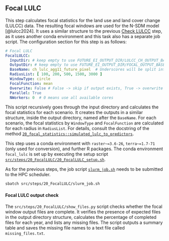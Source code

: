 ## Focal LULC {#20_FocalLULC}

This step calculates focal statistics for the land use and land cover change (LULCC) data.
The resulting focal windows are used for the N-SDM model [@lulcc2024].
It uses a similar structure to the previous [Check LULCC](#11_CheckLULCC) step,
as it uses another conda environment
and this task also has a separate job script.
The configuration section for this step is as follows:


```.yaml
# Focal LULC
FocalLULCC:
  InputDir: # keep empty to use FUTURE_EI_OUTPUT_DIR/LULCC_CH_OUTPUT_BASE_DIR
  OutputDir: # keep empty to use FUTURE_EI_OUTPUT_DIR/FOCAL_OUTPUT_BASE_DIR
  BaseName: ch_lulc_agg11_future_pixel  # Underscores will be split into folders
  RadiusList: [ 100, 200, 500, 1500, 3000 ]
  WindowType: circle
  FocalFunction: mean
  Overwrite: False # False -> skip if output exists, True -> overwrite
  Parallel: True
  NWorkers: 0  # 0 means use all available cores
```
This script recursively goes through the input directory and calculates the focal statistics for each scenario.
It creates the outputs in a similar structure, inside the output directory, named after the `BaseName`.
For each scenario, the focal statistics by `WindowType` and `FocalFunction`
are calculated for each radius in `RadiusList`.
For details, consult the docstring of the method
[`20_focal_statistics::simulated_lulc_to_predictors`](https://github.com/ethzplus/evoland-plus-HPC/blob/main/src/steps/20_FocalLULC/20_focal_statistics.R#L260-L323).

This step uses a conda environment with `raster~=3.6-26`, `terra~=1.7-71`
(only used for conversion), and further R packages.
The conda environment `focal_lulc` is set up by executing the setup script  
[`src/steps/20_FocalLULC/20_FocalLULC_setup.sh`](https://github.com/ethzplus/evoland-plus-HPC/tree/main/src/steps/20_FocalLULC/20_FocalPrep_setup.sh).

As for the previous steps, the job script
[`slurm_job.sh`](https://github.com/ethzplus/evoland-plus-HPC/tree/main/src/steps/20_FocalLULC/slurm_job.sh)
needs to be submitted to the HPC scheduler.

```.bash
sbatch src/steps/20_FocalLULC/slurm_job.sh
```

:::{#note-focal-output .callout-note}
#### Focal LULC output check
The `src/steps/20_FocalLULC/show_files.py` script checks whether the focal
window output files are complete.
It verifies the presence of expected files in the output directory structure,
calculates the percentage of completed files for each year,
and lists any missing files.
The script outputs a summary table and saves the missing file names to a
text file called `missing_files.txt`.
:::
